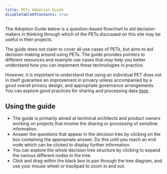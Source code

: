 ```yaml
---
title: PETs Adoption Guide
disableTableOfContents: true
---
```



The Adoption Guide below is a question-based flowchart to aid decision-makers in thinking through which of the PETs discussed on this site may be useful in their projects.

The guide does not claim to cover all use cases of PETs, but aims to aid decision-making around using PETs. The guide provides pointers to different resources and example use cases that may help you better understand how you can implement these technologies in practice.

However, it is important to understand that using an individual PET does not in itself guarantee an improvement in privacy unless accompanied by a good overall privacy design, and appropriate governance arrangements. You can explore good practices for sharing and processing data [here](/adoption-guide/good-practice).

## Using the guide

- The guide is primarily aimed at technical architects and product owners working on projects that involve the sharing or processing of sensitive information.
- Answer the questions that appear in the decision tree by clicking on the box containing the appropriate answer. Do this until you reach an end node which can be clicked to display further information.
- You can explore the whole decision tree structure by clicking to expand the various different nodes in the tree.
- Click and drag within the black box to pan through the tree diagram, and use your mouse wheel or trackpad to zoom in and out.

<Tree data={getHierarchicalData()} />
